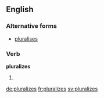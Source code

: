 ==English==

===Alternative forms===
* [[pluralises]]

===Verb===
'''pluralizes'''

# {{en-third-person singular of|pluralize}}

[[de:pluralizes]]
[[fr:pluralizes]]
[[sv:pluralizes]]